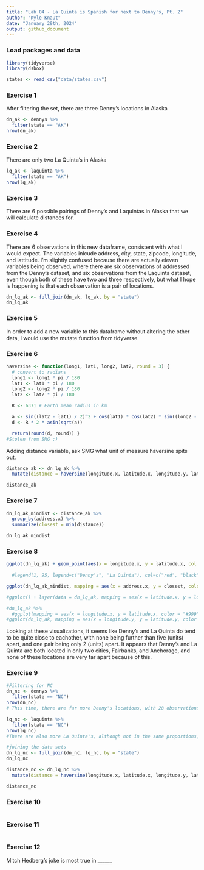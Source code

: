```yaml
---
title: "Lab 04 - La Quinta is Spanish for next to Denny's, Pt. 2"
author: "Kyle Knaut"
date: "January 29th, 2024"
output: github_document
---
```


### Load packages and data

```r
library(tidyverse) 
library(dsbox) 
```

```r
states <- read_csv("data/states.csv")
```

### Exercise 1
After filtering the set, there are three Denny's locations in Alaska

```r
dn_ak <- dennys %>%
  filter(state == "AK")
nrow(dn_ak)

```
### Exercise 2
There are only two La Quinta's in Alaska
```r
lq_ak <- laquinta %>%
  filter(state == "AK")
nrow(lq_ak)
```
### Exercise 3
There are 6 possible pairings of Denny's and Laquintas in Alaska that we will calculate distances for. 

### Exercise 4
There are 6 observations in this new dataframe, consistent with what I would expect. The variables inlcude address, city, state, zipcode, longitude, and lattitude. I'm slightly confused because there are actually eleven variables being observed, where there are six observations of addressed from the Denny's dataset, and six observations from the Laquinta dataset, even though both of these have two and three respectively, but what I hope is happening is that each observation is a pair of locations.
``` r
dn_lq_ak <- full_join(dn_ak, lq_ak, by = "state")
dn_lq_ak


```
### Exercise 5

In order to add a new variable to this dataframe without altering the other data, I would use the mutate function from tidyverse.

### Exercise 6
```r
haversine <- function(long1, lat1, long2, lat2, round = 3) {
  # convert to radians
  long1 <- long1 * pi / 180
  lat1 <- lat1 * pi / 180
  long2 <- long2 * pi / 180
  lat2 <- lat2 * pi / 180

  R <- 6371 # Earth mean radius in km

  a <- sin((lat2 - lat1) / 2)^2 + cos(lat1) * cos(lat2) * sin((long2 - long1) / 2)^2
  d <- R * 2 * asin(sqrt(a))

  return(round(d, round)) } 
#Stolen from SMG :)
```

Adding distance variable, ask SMG what unit of measure haversine spits out.
```r
distance_ak <- dn_lq_ak %>%
  mutate(distance = haversine(longitude.x, latitude.x, longitude.y, latitude.y, round = 3))

distance_ak

```

### Exercise 7
``` r
dn_lq_ak_mindist <- distance_ak %>%
  group_by(address.x) %>%
  summarize(closest = min(distance))

dn_lq_ak_mindist

```

### Exercise 8
``` r
ggplot(dn_lq_ak) + geom_point(aes(x = longitude.x, y = latitude.x, col = "red")) + geom_point(aes(x = longitude.y, y = latitude.y, col = "black")) + labs(x = "Longitude", y = "Latitude", color = "Establishment", title = "Distribution of Dennys / Laquintas in Alaska") + theme_minimal() 
  
  #legend(1, 95, legend=c("Denny's", "La Quinta"), col=c("red", "black"))

ggplot(dn_lq_ak_mindist, mapping = aes(x = address.x, y = closest, color = address.x)) + geom_boxplot() + labs(x = "Denny's address", y = "Distance to nearest La Quitna", title = "Distance from Denny's to Laquintas in Alaska") + theme_minimal() + guides(color = FALSE)

#ggplot() + layer(data = dn_lq_ak, mapping = aes(x = latitude.x, y = longitude.x, groupName =="Dennys", groupColors=c('#999999')), geom_point(), stat = "address", position = "address")

#dn_lq_ak %>%
  #ggplot(mapping = aes(x = longitude.x, y = latitude.x, color = "#999")) + geom_point() + labs(x = "Longitude", y = "Latitude", color = "Establishment", title = "Distribution of Dennys / Laquintas in Alaska") 
#ggplot(dn_lq_ak, mapping = aes(x = longitude.y, y = latitude.y, color = "#111")) + geom_point()
```

Looking at these visualizations, it seems like Denny's and La Quinta do tend to be quite close to eachother, with none being further than five (units) apart, and one pair being only 2 (units) apart. It appears that Denny's and La Quinta are both located in only two cities, Fairbanks, and Anchorage, and none of these locations are very far apart because of this. 

### Exercise 9
``` r
#Filtering for NC
dn_nc <- dennys %>%
  filter(state == "NC")
nrow(dn_nc)
# This time, there are far more Denny's locations, with 28 observations across the state

lq_nc <- laquinta %>%
  filter(state == "NC")
nrow(lq_nc)
#There are also more La Quinta's, although not in the same proportions, with only 12 locations

#joining the data sets
dn_lq_nc <- full_join(dn_nc, lq_nc, by = "state")
dn_lq_nc

distance_nc <- dn_lq_nc %>%
  mutate(distance = haversine(longitude.x, latitude.x, longitude.y, latitude.y, round = 3))

distance_nc
```

### Exercise 10
``` r

```

### Exercise 11
``` r

```

### Exercise 12
Mitch Hedberg's joke is most true in ______
